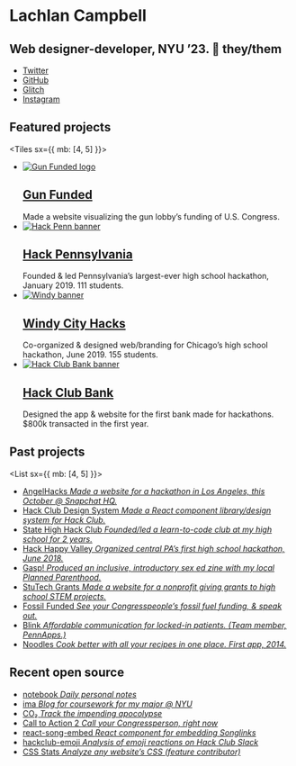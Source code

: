 
<Banner>

# Lachlan Campbell

## Web designer-developer, NYU ’23. 🗽 they/them

- [Twitter](https://twitter.com/lachlanjc)
- [GitHub](https://github.com/lachlanjc)
- [Glitch](https://glitch.com/@lachlanjc)
- [Instagram](https://instagram.com/@lachlan.jc)

</Banner>

## Featured projects

<Tiles sx={{ mb: [4, 5] }}>

- [![Gun Funded logo](https://cdn.glitch.com/00f3a6a0-e06b-437a-9b4f-558bc4fa01b1%2Fcard.png?v=1576435737382)][gun funded]
  ## [Gun Funded][]
  Made a website visualizing the gun lobby’s funding of U.S. Congress.
- [![Hack Penn banner](https://nyu.lachlanjc.me/projects/hackpenn.png)][hack pennsylvania]
  ## [Hack Pennsylvania][]
  Founded & led Pennsylvania’s largest-ever high school hackathon, January 2019. 111 students.
- [![Windy banner](https://2019.windyhacks.com/card_1.png)][windy city hacks]
  ## [Windy City Hacks][]
  Co-organized & designed web/branding for Chicago’s high school hackathon, June 2019. 155 students.
- [![Hack Club Bank banner](https://hackclub.com/cards/bank_one.png)][hack club bank]
  ## [Hack Club Bank][]
  Designed the app & website for the first bank made for hackathons. \$800k transacted in the first year.

[gun funded]: https://gunfunded.com
[hack club]: https://hackclub.com/
[hack club bank]: https://hackclub.com/bank/
[hack pennsylvania]: https://hackpenn.com
[windy city hacks]: https://windyhacks.com

</Tiles>

## Past projects

<List sx={{ mb: [4, 5] }}>

- [AngelHacks _Made a website for a hackathon in Los Angeles, this October @ Snapchat HQ._](https://angelhacks.org)
- [Hack Club Design System _Made a React component library/design system for Hack Club._](https://design.hackclub.com)
- [State High Hack Club _Founded/led a learn-to-code club at my high school for 2 years._](https://statehigh.hackclub.com)
- [Hack Happy Valley _Organized central PA’s first high school hackathon, June 2018._](https://hackhappyvalley.com)
- [Gasp! _Produced an inclusive, introductory sex ed zine with my local Planned Parenthood._](https://gasp.now.sh)
- [StuTech Grants _Made a website for a nonprofit giving grants to high school STEM projects._](https://grants.stutech.org)
- [Fossil Funded _See your Congresspeople’s fossil fuel funding, & speak out._](https://lachlanjc.me/fossilfunded)
- [Blink _Affordable communication for locked-in patients. (Team member, PennApps.)_](https://blink.care)
- [Noodles _Cook better with all your recipes in one place. First app, 2014._](https://getnoodl.es)

</List>

## Recent open source

<List>

- [notebook _Daily personal notes_](https://notebook.lachlanjc.me)
- [ima _Blog for coursework for my major @ NYU_](https://ima.lachlanjc.me)
- [CO₂ _Track the impending apocolypse_](https://co2.now.sh)
- [Call to Action 2 _Call your Congressperson, right now_](https://congress.now.sh)
- [react-song-embed _React component for embedding Songlinks_](https://lachlanjc.me/react-song-embed)
- [hackclub-emoji _Analysis of emoji reactions on Hack Club Slack_](https://hackclub-emoji.now.sh)
- [CSS Stats _Analyze any website’s CSS (feature contributor)_](https://cssstats.com/)

</List>
